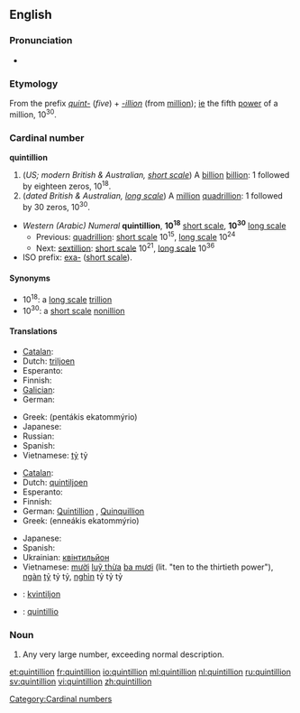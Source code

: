 {{also|Quintillion}}
==English==

===Pronunciation===
* {{audio|en-us-quintillion.ogg|Audio (US)}}
*: {{rhymes|ɪljən}}

===Etymology===
From the prefix ''[[quint-]]'' (''five'') + ''[[-illion]]'' (from [[million]]); [[ie]] the fifth [[power]] of a million, 10<sup>30</sup>.

===Cardinal number===
'''quintillion'''

# (''US; modern British & Australian, [[w:Long and short scales|short scale]]'') A [[billion]] [[billion]]: 1 followed by eighteen zeros, 10<sup>18</sup>.
# (''dated British & Australian, [[w:Long and short scales|long scale]]'') A [[million]] [[quadrillion]]: 1 followed by 30 zeros, 10<sup>30</sup>.

* ''Western (Arabic) Numeral'' '''quintillion''', '''10<sup>18</sup>''' [[w:Long and short scales|short scale]], '''10<sup>30</sup>''' [[w:Long and short scales|long scale]]
** Previous: [[quadrillion]]: [[w:Long and short scales|short scale]] 10<sup>15</sup>, [[w:Long and short scales|long scale]] 10<sup>24</sup>
** Next: [[sextillion]]: [[w:Long and short scales|short scale]] 10<sup>21</sup>, [[w:Long and short scales|long scale]] 10<sup>36</sup>
* ISO prefix: [[exa-]] ([[w:Long and short scales|short scale]]).

====Synonyms====
* 10<sup>18</sup>: a [[w:Long and short scales|long scale]] [[trillion]]
* 10<sup>30</sup>: a [[w:Long and short scales|short scale]] [[nonillion]]

====Translations====
{{trans-top|a billion billion, 10<sup>18</sup>}}
* [[Catalan]]: {{t+|ca|trilió}}
* Dutch: [[triljoen]]
* Esperanto: {{t-|eo|triiliono|xs=Esperanto}}
* Finnish: {{t+|fi|triljoona}}
* [[Galician]]: {{t|gl|trillón}}
* German: {{t+|de|Trillion|f}}
{{trans-mid}}
* Greek: {{t|el|πεντάκις εκατομμύριο|n}} (pentákis ekatommýrio)
* Japanese: {{t|ja|百京|tr=hyakkei}}
* Russian: {{t+|ru|квинтиллион|m|tr=kvintillión}}
* Spanish: {{t|es|trillón|m}}
* Vietnamese: [[tỷ]] tỷ
{{trans-bottom}}

{{trans-top|a million quadrillion, 10<sup>30</sup>}}
* [[Catalan]]: {{t-|ca|quintilió}}
* Dutch: [[quintiljoen]]
* Esperanto: {{t-|eo|kviniliono|xs=Esperanto}}
* Finnish: {{t|fi|kvintiljoona}}
* German: [[Quintillion]] {{f}}, [[Quinquillion]] {{f}}
* Greek: {{t|el|εννεάκις εκατομμύριο|n}} (enneákis ekatommýrio)
{{trans-mid}}
* Japanese: {{t|ja|百穣|tr=hyaku-jō}}
* Spanish: {{t|es|quintillón|m}}
* Ukrainian: [[квінтильйон]]
* Vietnamese: [[mười]] [[luỹ thừa]] [[ba mươi]] (lit. "ten to the thirtieth power"), [[ngàn]] [[tỷ]] tỷ tỷ, [[nghìn]] tỷ tỷ tỷ
{{trans-bottom}}

{{checktrans}}
* {{ttbc|Estonian}}: [[kvintiljon]]
* {{ttbc|Latin}}: [[quintillio]]

===Noun===
{{en-noun}}

# {{context|figurative|slang}} Any very large number, exceeding normal description.

[[Category:Cardinal numbers]]

[[et:quintillion]]
[[fr:quintillion]]
[[io:quintillion]]
[[ml:quintillion]]
[[nl:quintillion]]
[[ru:quintillion]]
[[sv:quintillion]]
[[vi:quintillion]]
[[zh:quintillion]]